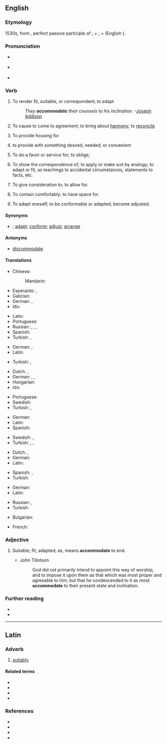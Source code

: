 ==English==

===Etymology===
1530s, from {{etyl|la|en}} {{m|la|accommodatus|accommodātus}}, perfect passive participle of {{m|la|accommodo|accommodō}}; {{m|la|ad}} + {{m|la|commodō||make fit, help}}; {{m|la|com}} + {{m|la|modus||measure, proportion}} (English {{m|en|mode}}).

===Pronunciation===
* {{a|UK}} {{IPA|/əˈkɒməˌdeɪt/|[əˈkʰɒməˌdeɪt]|lang=en}}
* {{a|US}} {{IPA|/əˈkɑməˌdeɪt/|[əˈkʰɑməˌdeɪt]|lang=en}}
* {{audio|en-us-accommodate.ogg|Audio (US)|lang=en}}

===Verb===
{{en-verb|accommodat}}

# {{lb|en|transitive|often|reflexive}} To render fit, suitable, or correspondent; to adapt
#: {{ux|en|to '''accommodate''' ourselves to circumstances}}
#: ''They '''accommodate''' their counsels to his inclination.'' -[[w:Joseph Addison|Joseph Addison]]
# {{lb|en|transitive}} To cause to come to agreement; to bring about [[harmony]]; to [[reconcile]]
#: {{ux|en|to '''accommodate''' differences}}
# {{lb|en|transitive}} To provide housing for
#: {{ux|en|to '''accommodate''' an old friend for a week}}
# {{lb|en|transitive}} to provide with something desired, needed, or convenient
#: {{ux|en|to '''accommodate''' a friend with a loan}}
# {{lb|en|transitive}} To do a favor or service for; to oblige;
# {{lb|en|transitive}} To show the correspondence of; to apply or make suit by analogy; to adapt or fit, as teachings to accidental circumstances, statements to facts, etc.
#: {{ux|en|to '''accommodate''' prophecy to events}}
# {{lb|en|transitive}} To give consideration to; to allow for.
# {{lb|en|transitive}} To contain comfortably; to have space for.
#: {{ux|en|This venue '''accommodates''' three hundred people.}}
# {{lb|en|intransitive|rare}} To adapt oneself; to be conformable or adapted; become adjusted.

====Synonyms====
* {{l|en|suit}}; [[adapt]]; [[conform]]; [[adjust]]; [[arrange]]

====Antonyms====
* {{qualifier|obsolete}} [[discommodate]]

====Translations====
{{trans-top|to render fit or suitable}}
* Chinese:
*: Mandarin: {{t+|cmn|容纳|tr=róng nà|sc=Hani}}
* Esperanto: {{t+|eo|akomodi}}, {{t|eo|alfari}}
* Galician: {{t|gl|acomodar}}
* German: {{t+|de|machen}}, {{t|de|endigen}}
* Ido: {{t+|io|aptigar}}
{{trans-mid}}
* Latin: {{t|la|excipio}}
* Portuguese: {{t+|pt|acomodar}}
* Russian: {{t+|ru|приспоса́бливать|impf}}, {{t+|ru|приспосо́бить|pf}}, {{t+|ru|подгоня́ть|impf}}, {{t+|ru|подогна́ть|pf}}
* Spanish: {{t+|es|acomodar}}
* Turkish: {{t|tr|uyum sağlamak}}, {{t+|tr|düzenlemek}}
{{trans-bottom}}

{{trans-top|to bring into agreement}}
* German: {{t|de|in Übereinstimmung bringen}}, {{t+|de|anpassen}}
* Latin: {{t|la|excipio}}
{{trans-mid}}
* Turkish: {{qualifier|law}} {{t-check|tr|[[birbirine]] [[uygun]] [[kılmak]]}} <!-- was "[[birbirine]] [[uygun]] [[kılmak]]" - assumed sum-of-parts; if an idiom, remove the wikilinks to the individual words. see [[User:Kephir/gadgets/xte#Translation_fixing]] -->, {{t+check|tr|uydurmak}}
{{trans-bottom}}

{{trans-top|to provide housing for}}
* Dutch: {{t+|nl|onderbrengen}}, {{t+|nl|herbergen}}
* German: {{t+|de|unterbringen}}, {{t+|de|beherbergen}}, {{t|de|einquartieren}}
* Hungarian: {{t+|hu|befogad}}
* Ido: {{t+|io|gastigar}}
{{trans-mid}}
* Portuguese: {{t+|pt|acomodar}}
* Swedish: {{t+|sv|hysa}}
* Turkish: {{t-check|tr|[[kalacak]] [[yer]] [[sağlamak]]}} <!-- was "[[kalacak]] [[yer]] [[sağlamak]]" - assumed sum-of-parts; if an idiom, remove the wikilinks to the individual words. see [[User:Kephir/gadgets/xte#Translation_fixing]] -->, {{t-check|tr|[[kalacak]] [[yer]] [[vermek]]}} <!-- was "[[kalacak]] [[yer]] [[vermek]]" - assumed sum-of-parts; if an idiom, remove the wikilinks to the individual words. see [[User:Kephir/gadgets/xte#Translation_fixing]] -->
{{trans-bottom}}

{{trans-top|to furnish with something desired}}
* German: {{t+|de|einrichten}}
* Latin: {{t|la|excipio}}
* Spanish: {{t+|es|satisfacer}}
{{trans-mid}}
* Swedish: {{t+|sv|förse}}, {{t+|sv|tillgodose}}
* Turkish: {{t+|tr|düzenlemek}}, {{t+|tr|tanzim etmek}}, {{t+|tr|yerleştirmek}}
{{trans-bottom}}

{{trans-top|to adapt to fit}}
* Dutch: {{t+|nl|aanpassen}}, {{t|nl|accommoderen}}
* German: {{t+|de|anpassen}}
* Latin: {{t|la|excipio}}
{{trans-mid}}
* Spanish: {{t+|es|acomodar}}, {{t+|es|adaptar}}
* Turkish: {{t+|tr|uydurmak}}
{{trans-bottom}}

{{trans-top|to adapt oneself}}
* German: {{t+|de|anpassen}}
* Latin: {{t|la|excipio}}
{{trans-mid}}
* Russian: {{t+|ru|приспоса́бливаться|impf}}, {{t+|ru|приспосо́биться|pf}}
* Turkish: {{t+|tr|alışmak}}
{{trans-bottom}}

{{checktrans-top}}
* Bulgarian: {{t-check|bg|приспособявам|sc=Cyrl}}
{{trans-mid}}
* French: {{t-check|fr|accommoder}}
{{trans-bottom}}

===Adjective===
{{en-adj}}

# {{lb|en|obsolete}} Suitable; fit; adapted; as, means '''accommodate''' to end.
#* John Tillotson
#*: God did not primarily intend to appoint this way of worship, and to impose it upon them as that which was most proper and agreeable to him; but that he condescended to it as most '''accommodate''' to their present state and inclination.

===Further reading===
* {{R:OneLook}}
* {{R:Webster 1913}}
{{Webster 1913}}

----

==Latin==

===Adverb===
{{la-adv|accommodātē}}

# [[suitably]]

====Related terms====
* {{l|la|accommodatio|accommodātiō}}
* {{l|la|accommodatus|accommodātus}}
* {{l|la|accommodo|accommodō}}
* {{l|la|accommodus}}

===References===
* {{R:L&S}}
* {{R:Elementary Lewis}}
* {{R:Gaffiot}}
* {{R:M&A}}